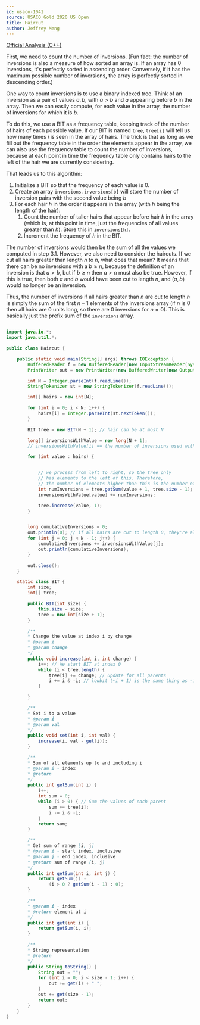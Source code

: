```yaml
---
id: usaco-1041
source: USACO Gold 2020 US Open
title: Haircut
author: Jeffrey Meng
---
```



[Official Analysis (C++)](http://www.usaco.org/current/data/sol_haircut_gold_open20.html)

First, we need to count the number of inversions. (Fun fact: the number of inversions is also a measure of how sorted an array is. If an array has 0 inversions, it's perfectly sorted in ascending order. Conversely, if it has the maximum possible number of inversions, the array is perfectly sorted in descending order.) 

One way to count inversions is to use a binary indexed tree. Think of an inversion as a pair of values $a, b$, with $a > b$ and $a$ appearing before $b$ in the array. Then we can easily compute, for each value in the array, the number of inversions for which it is $b$.

To do this, we use a BIT as a frequency table, keeping track of the number of hairs of each possible value. If our BIT is named `tree`, `tree[i]` will tell us how many times $i$ is seen in the array of hairs. The trick is that as long as we fill out the frequency table in the order the elements appear in the array, we can also use the frequency table to count the number of inversions, because at each point in time the frequency table only contains hairs to the left of the hair we are currently considering.

That leads us to this algorithm:

1. Initialize a BIT so that the frequency of each value is 0.
2. Create an array `inversions`. `inversions[b]` will store the number of inversion pairs with the second value being $b$
3. For each hair $h$ in the order it appears in the array (with $h$ being the length of the hair):
    1. Count the number of taller hairs that appear before hair $h$ in the array (which is, at this point in time, just the frequencies of all values greater than $h$). Store this in `inversions[h]`.
    2. Increment the frequency of $h$ in the BIT.

The number of inversions would then be the sum of all the values we computed in step 3.1. However, we also need to consider the haircuts. If we cut all hairs greater than length $n$ to $n$, what does that mean? It means that there can be no inversions with a $b \geq n$, because the definition of an inversion is that $a > b$, but if $b \geq n$ then $a > n$ must also be true. However, if this is true, then both $a$ and $b$ would have been cut to length $n$, and $(a, b)$ would no longer be an inversion.

Thus, the number of inversions if all hairs greater than $n$ are cut to length $n$ is simply the sum of the first $n - 1$ elements of the inversions array (if $n$ is 0 then all hairs are 0 units long, so there are 0 inversions for $n = 0$). This is basically just the prefix sum of the `inversions` array.


<LanguageSection>
<JavaSection>

```java

import java.io.*;
import java.util.*;

public class Haircut {

	public static void main(String[] args) throws IOException {
		BufferedReader f = new BufferedReader(new InputStreamReader(System.in));
		PrintWriter out = new PrintWriter(new BufferedWriter(new OutputStreamWriter(System.out)));

		int N = Integer.parseInt(f.readLine());
		StringTokenizer st = new StringTokenizer(f.readLine());

		int[] hairs = new int[N];

		for (int i = 0; i < N; i++) {
			hairs[i] = Integer.parseInt(st.nextToken());
		}

		BIT tree = new BIT(N + 1); // hair can be at most N

		long[] inversionsWithValue = new long[N + 1];
		// inversionsWithValue[i] == the number of inversions used with all hairs of length i

		for (int value : hairs) {


			// we process from left to right, so the tree only
			// has elements to the left of this. Therefore,
			// the number of elements higher than this is the number of inversions.
			int numInversions = tree.getSum(value + 1, tree.size - 1);
			inversionsWithValue[value] += numInversions;

			tree.increase(value, 1);
		}


		long cumulativeInversions = 0;
		out.println(0); // if all hairs are cut to length 0, they're all equal, so no inversions are possible
		for (int j = 0; j < N - 1; j++) {
			cumulativeInversions += inversionsWithValue[j];
			out.println(cumulativeInversions);
		}

		out.close();
	}

	static class BIT {
		int size;
		int[] tree;

		public BIT(int size) {
			this.size = size;
			tree = new int[size + 1];
		}

		/**
		* Change the value at index i by change
		* @param i
		* @param change
		*/
		public void increase(int i, int change) {
			i++; // We start BIT at index 0
			while (i < tree.length) {
				tree[i] += change; // Update for all parents
				i += i & -i; // lowbit (~i + 1) is the same thing as -i
			}

		}

		/**
		* Set i to a value
		* @param i
		* @param val
		*/
		public void set(int i, int val) {
			increase(i, val - get(i));
		}

		/**
		* Sum of all elements up to and including i
		* @param i - index
		* @return
		*/
		public int getSum(int i) {
			i++;
			int sum = 0;
			while (i > 0) { // Sum the values of each parent
				sum += tree[i];
				i -= i & -i;
			}
			return sum;
		}

		/**
		* Get sum of range [i, j]
		* @param i - start index, inclusive
		* @param j - end index, inclusive
		* @return sum of range [i, j]
		*/
		public int getSum(int i, int j) {
			return getSum(j) -
				(i > 0 ? getSum(i - 1) : 0);
		}

		/**
		* @param i - index
		* @return element at i
		*/
		public int get(int i) {
			return getSum(i, i);
		}

		/**
		* String representation
		* @return
		*/
		public String toString() {
			String out = "";
			for (int i = 0; i < size - 1; i++) {
				out += get(i) + " ";
			}
			out += get(size - 1);
			return out;
		}
	}
}

```

</JavaSection>
</LanguageSection>
